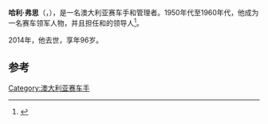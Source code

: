 '''哈利·弗思'''（{{lang-en|'''Harry L. Firth'''}}，{{bd|1918年|4月18日|2014年|4月27日|catIdx=Firth}}），是一名澳大利亚赛车手和管理者。1950年代至1960年代，他成为一名赛车领军人物，并且担任{{link-en|澳洲福特车队|Ford Works Team (Australia)}}和{{link-en|霍顿销售者车队|Holden Dealer Team}}的领导人<ref>{{cite web |author=Geoffrey Harris |url=http://www.motoring.com.au/news/motorsport-harry-the-fox-firth-dies-at-96-43158 |title=MOTORSPORT: Harry 'The Fox' Firth dies at 96 |publisher=Motoring.com.au |date=2009-05-25 |accessdate=2014-04-28 |deadurl=yes |archiveurl=https://web.archive.org/web/20140429044638/http://www.motoring.com.au/news/motorsport-harry-the-fox-firth-dies-at-96-43158 |archivedate=2014-04-29 }}</ref>。

2014年，他去世，享年96岁。

==参考==
{{reflist}}

{{DEFAULTSORT:Firth, Harry}}
[[Category:澳大利亚赛车手|Category:澳大利亚赛车手]]